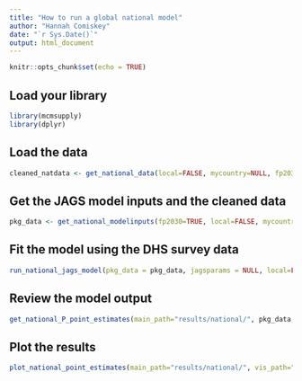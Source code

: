 ```yaml
---
title: "How to run a global national model"
author: "Hannah Comiskey"
date: "`r Sys.Date()`"
output: html_document
---
```



```r
knitr::opts_chunk$set(echo = TRUE)
```

## Load your library

```r
library(mcmsupply)
library(dplyr)
```

## Load the data 

```r
cleaned_natdata <- get_national_data(local=FALSE, mycountry=NULL, fp2030=TRUE)
```

## Get the JAGS model inputs and the cleaned data

```r
pkg_data <- get_national_modelinputs(fp2030=TRUE, local=FALSE, mycountry=NULL, startyear=1990, endyear=2025.5, nsegments=12, raw_data = cleaned_natdata)

```

## Fit the model using the DHS survey data

```r
run_national_jags_model(pkg_data = pkg_data, jagsparams = NULL, local=FALSE, main_path = "results/national/", n_iter = 80000, n_burnin = 10000, n_thin = 35, mycountry=NULL)
```

## Review the  model output
```r
get_national_P_point_estimates(main_path="results/national/", pkg_data, local=FALSE, mycountry=NULL)
```

## Plot the results

```r
plot_national_point_estimates(main_path="results/national/", vis_path="visualisation/national/global/", pkg_data, local=FALSE, mycountry=NULL) 
```
